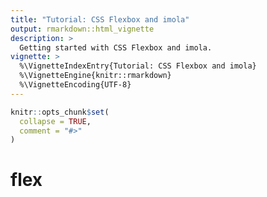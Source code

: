 ```yaml
---
title: "Tutorial: CSS Flexbox and imola"
output: rmarkdown::html_vignette
description: >
  Getting started with CSS Flexbox and imola.
vignette: >
  %\VignetteIndexEntry{Tutorial: CSS Flexbox and imola}
  %\VignetteEngine{knitr::rmarkdown}
  %\VignetteEncoding{UTF-8}
---
```


```r
knitr::opts_chunk$set(
  collapse = TRUE,
  comment = "#>"
)
```

# flex
